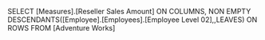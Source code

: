 SELECT
	[Measures].[Reseller Sales Amount] ON COLUMNS,
	NON EMPTY
	DESCENDANTS([Employee].[Employees].[Employee Level 02],,LEAVES)
	ON ROWS
FROM
	[Adventure Works]
